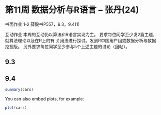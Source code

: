 第11周 数据分析与R语言  -- 张丹(24)
========================================================

书面作业 
1-2 薛毅书P557，9.3，9.4(1) 

互动作业 
本周的互动仍以算法和R语言实现为主。 
要求每位同学至少发2篇主题，就算法理论以及在R上的有
关用法进行探讨。发到R中国用户组或数据分析与数据挖掘版。 
另外要求每位同学至少参与5个上述主题的讨论（回帖）。

## 9.3

## 9.4

```r
summary(cars)
```

You can also embed plots, for example:

```r
plot(cars)
```

